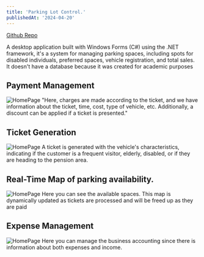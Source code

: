 ```yaml
---
title: 'Parking Lot Control.'
publishedAt: '2024-04-20'
---
```



[Github Repo](https://github.com/Christian1209/ParkingLot_Control)

A desktop application built with Windows Forms (C#) using the .NET framework, it's a system for managing parking spaces, including spots for disabled individuals, preferred spaces, vehicle registration, and total sales. It doesn't have a database because it was created for academic purposes

## Payment Management

![HomePage](https://res.cloudinary.com/dudl1fetz/image/upload/f_auto,q_auto/v1/Parking/nzlrubxfcx0coss9rruu)
"Here, charges are made according to the ticket, and we have information about the ticket, time, cost, type of vehicle, etc. Additionally, a discount can be applied if a ticket is presented."

## Ticket Generation

![HomePage](https://res.cloudinary.com/dudl1fetz/image/upload/f_auto,q_auto/v1/Parking/me5298f3lcc8spn5kikn)
A ticket is generated with the vehicle's characteristics, indicating if the customer is a frequent visitor, elderly, disabled, or if they are heading to the pension area.


## Real-Time Map of parking availability.

![HomePage](https://res.cloudinary.com/dudl1fetz/image/upload/f_auto,q_auto/v1/Parking/u5agv18q2lqwtwjuedju)
Here you can see the available spaces. This map is dynamically updated as tickets are processed and will be freed up as they are paid

## Expense Management

![HomePage](https://res.cloudinary.com/dudl1fetz/image/upload/f_auto,q_auto/v1/Parking/codlaegxzobrj7dyq0mh)
Here you can manage the business accounting since there is information about both expenses and income.
